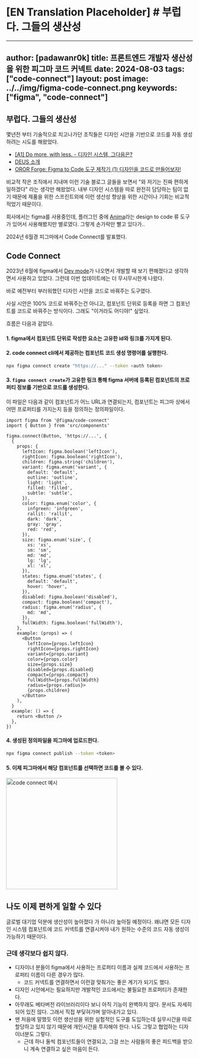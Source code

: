 # [EN Translation Placeholder] # 부럽다. 그들의 생산성

---
author: [padawanr0k]
title: 프론트엔드 개발자 생산성을 위한 피그마 코드 커넥트
date: 2024-08-03
tags: ["code-connect"]
layout: post
image: ../../img/figma-code-connect.png
keywords: ["figma", "code-connect"]
---


## 부럽다. 그들의 생산성

몇년전 부터 기술적으로 치고나가던 조직들은 디자인 시안을 기반으로 코드를 자동 생성하려는 시도를 해왔었다.
- [[A1] Do more, with less. - 디자인 시스템, 그다음은?](https://www.youtube.com/watch?v=LmLchZ4tCXc&ab_channel=FEConfKorea)
- [DEUS 소개](https://tosspublic.notion.site/DEUS-b1eb298b1b1f45aa93cd169574afde1d)
- [OROR Forge: Figma to Code 도구 제작기 \(1\) 디자인을 코드로 만들어보자!](https://tech.kakao.com/posts/611)

비교적 작은 조직에서 지내며 이런 기술 블로그 글들을 보면서 "와 저기는 진짜 편하게 일하겠다" 라는 생각만 해왔었다. 내부 디자인 시스템을 따로 완전히 담당하는 팀이 없기 때문에 제품을 위한 스프린트외에 이런 생산성 향상을 위한 시간이나 기회는 비교적 적었기 때문이다.

회사에서는 figma를 사용중인데, 플러그인 중에 [Anima](https://www.animaapp.com/figma)라는 design to code 류 도구가 있어서 사용해봤지만 별로였다. 그렇게 손가락만 빨고 있다가..

2024년 6월경 피그마에서 Code Connect를 발표했다.


## Code Connect

<YouTube id="FrgH2VMIOf8" />

2023년 6월에 figma에서 [Dev mode](https://www.youtube.com/watch?v=__ABPkb0aF8)가 나오면서 개발할 때 보기 편해졌다고 생각하면서 사용하고 있었다. 그런데 이번 업데이트에는 더 무시무시한게 나왔다.

바로 예전부터 부러워했던 디자인 시안을 코드로 바꿔주는 도구였다.

<YouTube id="5GVNfbltrQg" />

사실 시안은 100% 코드로 바꿔주는건 아니고, 컴포넌트 단위로 등록을 하면 그 컴포넌트를 코드로 바꿔주는 방식이다. 그래도 "이거라도 어디야!" 싶었다.

흐름은 다음과 같았다.

#### 1. figma에서 컴포넌트 단위로 작성한 요소는 고유한 id와 링크를 가지게 된다.

#### 2. code connect cli에서 제공하는 컴포넌트 코드 생성 명령어를 실행한다.

```bash
npx figma connect create "https://..." --token <auth token>
```

#### 3. `figma connect create`가 고유한 링크 통해 figma 서버에 등록된 컴포넌트의 프로퍼티 정보를 기반으로 코드를 생성한다.

이 파일은 다음과 같이 컴포넌트가 어느 URL과 연결되는지, 컴포넌트는 피그마 상에서 어떤 프로퍼티를 가지는지 등을 정의하는 정의파일이다.

```tsx
import figma from '@figma/code-connect'
import { Button } from 'src/components'

figma.connect(Button, 'https://...', {
  {
    props: {
      leftIcon: figma.boolean('leftIcon'),
      rightIcon: figma.boolean('rightIcon'),
      children: figma.string('children'),
      variant: figma.enum('variant', {
        default: 'default',
        outline: 'outline',
        light: 'light',
        filled: 'filled',
        subtle: 'subtle',
      }),
      color: figma.enum('color', {
        infgreen: 'infgreen',
        rallit: 'rallit',
        dark: 'dark',
        gray: 'gray',
        red: 'red',
      }),
      size: figma.enum('size', {
        xs: 'xs',
        sm: 'sm',
        md: 'md',
        lg: 'lg',
        xl: 'xl',
      }),
      states: figma.enum('states', {
        default: 'default',
        hover: 'hover',
      }),
      disabled: figma.boolean('disabled'),
      compact: figma.boolean('compact'),
      radius: figma.enum('radius', {
        md: 'md',
      }),
      fullWidth: figma.boolean('fullWidth'),
    },
    example: (props) => (
      <Button
        leftIcon={props.leftIcon}
        rightIcon={props.rightIcon}
        variant={props.variant}
        color={props.color}
        size={props.size}
        disabled={props.disabled}
        compact={props.compact}
        fullWidth={props.fullWidth}
        radius={props.radius}>
        {props.children}
      </Button>
    ),
  }
  example: () => {
    return <Button />
  },
})
```

#### 4. 생성된 정의파일을 피그마에 업로드한다.
```bash
npx figma connect publish --token <token>
```

#### 5. 이제 피그마에서 해당 컴포넌트를 선택하면 코드를 볼 수 있다.

<img src="/img/figma-code-connect-01.png" width="300" alt="code connect 예시" />


## 나도 이제 편하게 일할 수 있다
글로벌 대기업 덕분에 생산성이 높아졌다 가 아니라 높아질 예정이다.
왜냐면 모든 디자인 시스템 컴포넌트에 코드 커넥트를 연결시켜야 내가 원하는 수준의 코드 자동 생성이 가능하기 때문이다.

### 근데 생각보다 쉽지 않다.
- 디자이너 분들이 figma에서 사용하는 프로퍼티 이름과 실제 코드에서 사용하는 프로퍼티 이름이 다른 경우가 많다.
  - 코드 커넥트를 연결하면서 이런걸 맞춰가는 좋은 계기가 되기도 했다.
- 디자인 시안에서는 필요하지만 개발적인 코드에서는 불필요한 프로퍼티가 존재한다.
- 아무래도 베타버전 라이브러리이다 보니 아직 기능이 완벽하지 않다. 문서도 자세히 되어 있진 않다. 그래서 직접 부딫혀가며 알아내가고 있다.
- 맨 처음에 말했듯 이런 생산성을 위한 실험적인 도구를 도입하는데 실무시간을 따로 할당하고 있지 않기 때문에 개인시간을 투자해야 한다. 나도 그렇고 협업하는 디자이너분도 그렇다.
  - 근데 하나 둘씩 컴포넌트들이 연결되고, 그걸 쓰는 사람들의 좋은 피드백을 받으니 계속 연결하고 싶은 마음이 든다.
